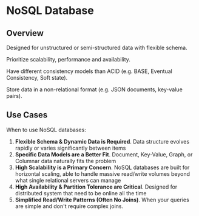 # NoSQL Database

## Overview

Designed for unstructured or semi-structured data with flexible schema.

Prioritize scalability, performance and availability.

Have different consistency models than ACID (e.g. BASE, Eventual Consistency, Soft state).

Store data in a non-relational format (e.g. JSON documents, key-value pairs).


## Use Cases

When to use NoSQL databases:

1. **Flexible Schema & Dynamic Data is Required**. Data structure evolves rapidly or varies significantly between items
2. **Specific Data Models are a Better Fit**. Document, Key-Value, Graph, or Columnar data naturally fits the problem
3. **High Scalability is a Primary Concern**. NoSQL databases are built for horizontal scaling, able to handle massive read/write volumes beyond what single relational servers can manage
4. **High Availability & Partition Tolerance are Critical**. Designed for distributed system that need to be online all the time
5. **Simplified Read/Write Patterns (Often No Joins)**. When your queries are simple and don't require complex joins.
